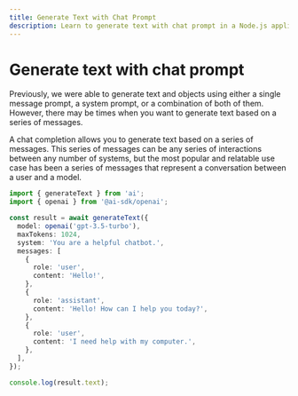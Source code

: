 ```yaml
---
title: Generate Text with Chat Prompt
description: Learn to generate text with chat prompt in a Node.js application.
---
```


# Generate text with chat prompt

Previously, we were able to generate text and objects using either a single message prompt, a system prompt, or a combination of both of them. However, there may be times when you want to generate text based on a series of messages.

A chat completion allows you to generate text based on a series of messages. This series of messages can be any series of interactions between any number of systems, but the most popular and relatable use case has been a series of messages that represent a conversation between a user and a model.

```ts file='index.ts'
import { generateText } from 'ai';
import { openai } from '@ai-sdk/openai';

const result = await generateText({
  model: openai('gpt-3.5-turbo'),
  maxTokens: 1024,
  system: 'You are a helpful chatbot.',
  messages: [
    {
      role: 'user',
      content: 'Hello!',
    },
    {
      role: 'assistant',
      content: 'Hello! How can I help you today?',
    },
    {
      role: 'user',
      content: 'I need help with my computer.',
    },
  ],
});

console.log(result.text);
```
